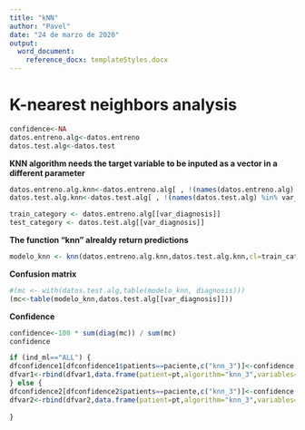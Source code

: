 ---
title: "kNN"
author: "Pavel"
date: "24 de marzo de 2020"
output:
  word_document:
    reference_docx: templateStyles.docx
---

# K-nearest neighbors analysis
```{r include=FALSE}
confidence<-NA
datos.entreno.alg<-datos.entreno
datos.test.alg<-datos.test
```

__KNN algorithm needs the target variable to be inputed as a vector in a different parameter__
```{r tidy=TRUE}
datos.entreno.alg.knn<-datos.entreno.alg[ , !(names(datos.entreno.alg) %in% var_diagnosis)]
datos.test.alg.knn<-datos.test.alg[ , !(names(datos.test.alg) %in% var_diagnosis)]

train_category <- datos.entreno.alg[[var_diagnosis]]
test_category <- datos.test.alg[[var_diagnosis]]
```

__The function "knn" alrealdy return predictions__
```{r tidy=TRUE}
modelo_knn <- knn(datos.entreno.alg.knn,datos.test.alg.knn,cl=train_category,k=3)
```
\vspace{10mm}

__Confusion matrix__
```{r tidy=TRUE}
#(mc <- with(datos.test.alg,table(modelo_knn, diagnosis)))
(mc<-table(modelo_knn,datos.test.alg[[var_diagnosis]]))
```
\vspace{10mm}

__Confidence__
```{r tidy=TRUE}
confidence<-100 * sum(diag(mc)) / sum(mc)
confidence

```
```{r include=FALSE}
if (ind_ml=="ALL") {
dfconfidence1[dfconfidence1$patients==paciente,c("knn_3")]<-confidence
dfvar1<-rbind(dfvar1,data.frame(patient=pt,algorithm="knn_3",variables=ncol(datos.entreno.alg.knn),obs.train=nrow(datos.entreno.alg),obs.test=nrow(datos.test.alg),states=paste(unique(datos.entreno$E_diagnosis),collapse=",")))
} else {
dfconfidence2[dfconfidence2$patients==paciente,c("knn_3")]<-confidence
dfvar2<-rbind(dfvar2,data.frame(patient=pt,algorithm="knn_3",variables=ncol(datos.entreno.alg.knn),obs.train=nrow(datos.entreno.alg),obs.test=nrow(datos.test.alg),states=paste(unique(datos.entreno$E_diagnosis),collapse=",")))  
  
}
```
\pagebreak
